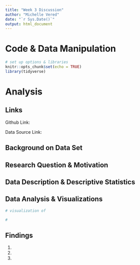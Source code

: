 ```yaml
---
title: "Week 3 Discussion"
author: "Michelle Vered"
date: "`r Sys.Date()`"
output: html_document
---
```


# Code & Data Manipulation

```r

# set up options & libraries
knitr::opts_chunk$set(echo = TRUE)
library(tidyverse)
```

# Analysis

## Links

Github Link:

Data Source Link:

## Background on Data Set

## Research Question & Motivation

## Data Description & Descriptive Statistics

## Data Analysis & Visualizations

```r

# visualization of 

```

```r

# 

```

## Findings

1.  
2.  
3.  
